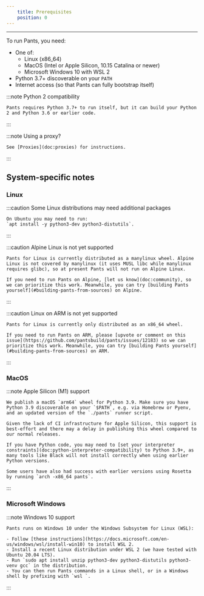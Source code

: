 ```yaml
---
    title: Prerequisites
    position: 0
---
```




---

To run Pants, you need:

- One of: 
  - Linux (x86_64)
  - MacOS (Intel or Apple Silicon, 10.15 Catalina or newer)
  - Microsoft Windows 10 with WSL 2
- Python 3.7+ discoverable on your `PATH`
- Internet access (so that Pants can fully bootstrap itself)

:::note Python 2 compatibility

    Pants requires Python 3.7+ to run itself, but it can build your Python 2 and Python 3.6 or earlier code.

:::



:::note Using a proxy?

    See [Proxies](doc:proxies) for instructions.

:::


## System-specific notes
### Linux

:::caution Some Linux distributions may need additional packages

    On Ubuntu you may need to run:
    `apt install -y python3-dev python3-distutils`.

:::



:::caution Alpine Linux is not yet supported

    Pants for Linux is currently distributed as a manylinux wheel. Alpine Linux is not covered by manylinux (it uses MUSL libc while manylinux requires glibc), so at present Pants will not run on Alpine Linux. 
    
    If you need to run Pants on Alpine, [let us know](doc:community), so we can prioritize this work. Meanwhile, you can try [building Pants yourself](#building-pants-from-sources) on Alpine.

:::



:::caution Linux on ARM is not yet supported

    Pants for Linux is currently only distributed as an x86_64 wheel.
    
    If you need to run Pants on ARM, please [upvote or comment on this issue](https://github.com/pantsbuild/pants/issues/12183) so we can prioritize this work. Meanwhile, you can try [building Pants yourself](#building-pants-from-sources) on ARM.

:::

### MacOS

:::note Apple Silicon (M1) support

    We publish a macOS `arm64` wheel for Python 3.9. Make sure you have Python 3.9 discoverable on your `$PATH`, e.g. via Homebrew or Pyenv, and an updated version of the `./pants` runner script.
    
    Given the lack of CI infrastructure for Apple Silicon, this support is best-effort and there may a delay in publishing this wheel compared to our normal releases.
    
    If you have Python code, you may need to [set your interpreter constraints](doc:python-interpreter-compatibility) to Python 3.9+, as many tools like Black will not install correctly when using earlier Python versions.
    
    Some users have also had success with earlier versions using Rosetta by running `arch -x86_64 pants`.

:::

### Microsoft Windows

:::note Windows 10 support

    Pants runs on Windows 10 under the Windows Subsystem for Linux (WSL):
    
    - Follow [these instructions](https://docs.microsoft.com/en-us/windows/wsl/install-win10) to install WSL 2. 
    - Install a recent Linux distribution under WSL 2 (we have tested with Ubuntu 20.04 LTS).
    - Run `sudo apt install unzip python3-dev python3-distutils python3-venv gcc` in the distribution.
    - You can then run Pants commands in a Linux shell, or in a Windows shell by prefixing with `wsl `.

:::